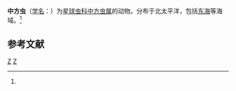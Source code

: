 {{Speciesbox
| taxon = Centrocubus cladostylus
| binomial_authority = ([[恩斯特·海克尔|Haeckel]], 1887)<ref name='id9064'>{{cite web| url =http://www.bioinfo.cn/db05/BjdwSpecies.php?action=view&id=9064| title =中方虫| work =《中国动物物种编目数据库》| publisher =中国科学院微生物研究所| author =中国科学院动物研究所| accessdate =2009-04-16| deadurl =yes| archiveurl =https://web.archive.org/web/20160305102345/http://www.bioinfo.cn/db05/BjdwSpecies.php?action=view&id=9064| archivedate =2016-03-05}}</ref>
}}

'''中方虫'''（[[学名|学名]]：{{lang|la|''Centrocubus cladostylus''}}）为[[星球虫科|星球虫科]][[中方虫属|中方虫属]]的动物。分布于北太平洋，包括[[东海|东海]]等海域。<ref name='id9064'/>

== 参考文献 ==
{{reflist}}

{{Taxonbar|from=Q10875622}}

[[Category:1887年描述的动物|Z]]
[[Category:中方虫属|Z]]


{{放射虫小作品}}
